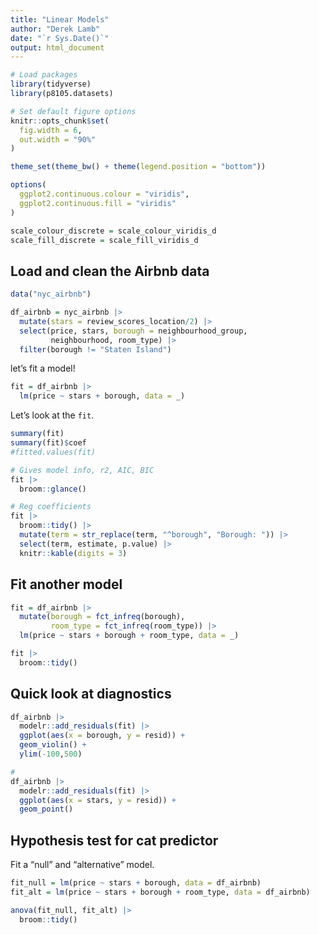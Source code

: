 ```yaml
---
title: "Linear Models"
author: "Derek Lamb"
date: "`r Sys.Date()`"
output: html_document
---
```

```r
# Load packages
library(tidyverse)
library(p8105.datasets)

# Set default figure options
knitr::opts_chunk$set(
  fig.width = 6,
  out.width = "90%"
)

theme_set(theme_bw() + theme(legend.position = "bottom"))

options(
  ggplot2.continuous.colour = "viridis",
  ggplot2.continuous.fill = "viridis"
)

scale_colour_discrete = scale_colour_viridis_d
scale_fill_discrete = scale_fill_viridis_d
```

## Load and clean the Airbnb data
```r
data("nyc_airbnb")

df_airbnb = nyc_airbnb |> 
  mutate(stars = review_scores_location/2) |> 
  select(price, stars, borough = neighbourhood_group, 
         neighbourhood, room_type) |> 
  filter(borough != "Staten Island")
```

let's fit a model!

```r
fit = df_airbnb |> 
  lm(price ~ stars + borough, data = _)
```

Let's look at the `fit`.

```r
summary(fit)
summary(fit)$coef
#fitted.values(fit)
```

```r
# Gives model info, r2, AIC, BIC
fit |> 
  broom::glance()

# Reg coefficients
fit |> 
  broom::tidy() |> 
  mutate(term = str_replace(term, "^borough", "Borough: ")) |> 
  select(term, estimate, p.value) |> 
  knitr::kable(digits = 3)
```

## Fit another model

```r
fit = df_airbnb |> 
  mutate(borough = fct_infreq(borough),
         room_type = fct_infreq(room_type)) |> 
  lm(price ~ stars + borough + room_type, data = _) 

fit |> 
  broom::tidy()
```

## Quick look at diagnostics
```r
df_airbnb |> 
  modelr::add_residuals(fit) |> 
  ggplot(aes(x = borough, y = resid)) + 
  geom_violin() + 
  ylim(-100,500)

#
df_airbnb |> 
  modelr::add_residuals(fit) |> 
  ggplot(aes(x = stars, y = resid)) + 
  geom_point()

```

## Hypothesis test for cat predictor

Fit a "null" and "alternative" model.

```r
fit_null = lm(price ~ stars + borough, data = df_airbnb)
fit_alt = lm(price ~ stars + borough + room_type, data = df_airbnb)

anova(fit_null, fit_alt) |> 
  broom::tidy()
```


